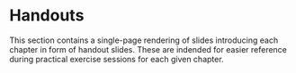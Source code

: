 # Handouts

This section contains a single-page rendering of slides introducing each chapter
in form of handout slides. These are indended for easier reference during
practical exercise sessions for each given chapter.